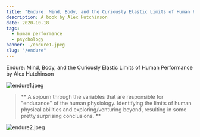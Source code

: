 ---
title: "Endure: Mind, Body, and the Curiously Elastic Limits of Human Performance"
description: A book by Alex Hutchinson
date: 2020-10-18
tags:
  - human performance
  - psychology
banner: ./endure1.jpeg
slug: "/endure"
---

Endure: Mind, Body, and the Curiously Elastic Limits of Human Performance by Alex Hutchinson

![endure1.jpeg](endure1.jpeg)

> ** A sojourn through the variables that are responsible for "endurance" of the human physiology. Identifying the limits of human physical abilities and exploring/venturing beyond, resulting in some pretty surprising conclusions. **

![endure2.jpeg](endure2.jpeg)